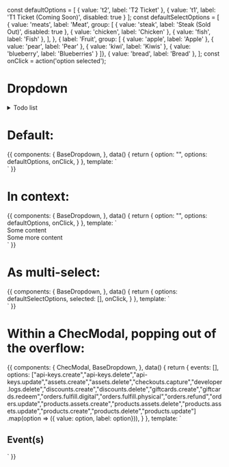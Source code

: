 const defaultOptions = [
  { value: 't2', label: 'T2 Ticket' },
  { value: 't1', label: 'T1 Ticket (Coming Soon)', disabled: true }
];
const defaultSelectOptions = [
  {
    value: 'meats',
    label: 'Meat',
    group: [
      { value: 'steak', label: 'Steak (Sold Out)', disabled: true },
      { value: 'chicken', label: 'Chicken' },
      { value: 'fish', label: 'Fish' },
    ],
  },
  { label: 'Fruit', group: [
    { value: 'apple', label: 'Apple' },
    { value: 'pear', label: 'Pear' },
    { value: 'kiwi', label: 'Kiwis' },
    { value: 'blueberry', label: 'Blueberries' }
  ]},
  { value: 'bread', label: 'Bread' },
];
const onClick = action('option selected');

<Meta title="Form fields/Dropdown" component={BaseDropdown} />

# Dropdown

<details>
<summary>
Todo list
</summary>

- Add a "Select All" option
- Implement keyboard navigation

</details>

<Props of={BaseDropdown} />

# Default:

<Preview>
  <Story name="Default">
    {{
      components: {
        BaseDropdown,
      },
      data() {
        return {
          option: "",
          options: defaultOptions,
          onClick,
        }
      },
      template: `
        <div class="p-16 flex justify-center w-full bg-gray-100">
          <BaseDropdown
            name="example-1"
            class="max-w-md"
            v-model="option"
            :options="options"
            @input="onClick"
            placeholder="Example Dropdown Placeholder"
            />
        </div>`
    }}
  </Story>
</Preview>

# In context:

<Preview>
  <Story name="In context and required">
    {{
      components: {
        BaseDropdown,
      },
      data() {
        return {
          option: "",
          options: defaultOptions,
          onClick,
        }
      },
      template: `
        <div class="p-16 bg-gray-100 text-center">
          <div>Some content</div>
          <BaseDropdown
            name="example-3"
            class="max-w-md mx-auto"
            placeholder="Example Dropdown Placeholder"
            v-model="option"
            :options="options"
            baseOptionClass="text-left"
            :required="true"
            @input="onClick"
            />
            <div>Some more content</div>
        </div>`
    }}
  </Story>
</Preview>

# As multi-select:

<Preview>
  <Story name="As multi-select">
    {{
      components: {
        BaseDropdown,
      },
      data() {
        return {
          options: defaultSelectOptions,
          selected: [],
          onClick,
        }
      },
      template: `
        <div class="my-8 p-16 bg-gray-100 text-center">
          <BaseDropdown
            name="example-4"
            class="max-w-md mx-auto"
            placeholder="Example Dropdown Placeholder"
            v-model="selected"
            :options="options"
            :multiselect="true"
            baseOptionClass="text-left"
            @input="onClick"
            />
        </div>`
    }}
  </Story>
</Preview>

# Within a ChecModal, popping out of the overflow:

<Preview>
  <Story name="Within a ChecModal popping out of overflow">
    {{
      components: {
        ChecModal,
        BaseDropdown,
      },
      data() {
        return {
          events: [],
          options:  ["api-keys.create","api-keys.delete","api-keys.update","assets.create","assets.delete","checkouts.capture","developer.logs.delete","discounts.create","discounts.delete","giftcards.create","giftcards.redeem","orders.fulfill.digital","orders.fulfill.physical","orders.refund","orders.update","products.assets.create","products.assets.delete","products.assets.update","products.create","products.delete","products.update"]
          .map(option => ({ value: option, label: option})),
        }
      },
      template: `
          <ChecModal
            width="xl"
            class="w-full h-full relative"
            innerClass="bg-gray-100"
          > 
            <div>
              <h2 class="mb-4">Event(s)</h2>
              <BaseDropdown
                v-model="events"
                name="example-dropdown"
                placeholder="Example Dropdown Placeholder"
                :options="options"
                multiselect
              />
            </div>
          </ChecModal>
      `
    }}
  </Story>
</Preview>
